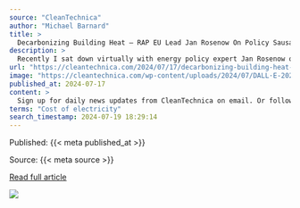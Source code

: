 ```yaml
---
source: "CleanTechnica"
author: "Michael Barnard"
title: >
  Decarbonizing Building Heat – RAP EU Lead Jan Rosenow On Policy Sausages And Hydrogen
description: >
  Recently I sat down virtually with energy policy expert Jan Rosenow of RAP on my podcast “Redefining Energy — Tech” to discuss how residential and commercial building heat solutions. In the theme of providing transcripts of presentations I’m giving in various…
url: "https://cleantechnica.com/2024/07/17/decarbonizing-building-heat-rap-eu-lead-jan-rosenow-on-policy-sausages-and-hydrogen/"
image: "https://cleantechnica.com/wp-content/uploads/2024/07/DALL·E-2024-07-17-07.06.32-A-panoramic-image-of-a-beardless-slightly-balding-man-with-glasses-standing-confidently-on-a-large-heat-pump-in-a-professional-setting.-The-man-is-d-copy-800x457.png"
published_at: 2024-07-17
content: >
  Sign up for daily news updates from CleanTechnica on email. Or follow us on Google News!  Recently I sat down virtually with energy policy expert Jan Rosenow of RAP on my podcast “Redefining Energy T… [+39545 chars]
terms: "Cost of electricity"
search_timestamp: 2024-07-19 18:29:14
---
```



Published: {{< meta published_at >}}


Source: {{< meta source >}}


[Read full article]({{< meta url >}}){target='_blank'}



![](`r rmarkdown::metadata$image[1]`)
